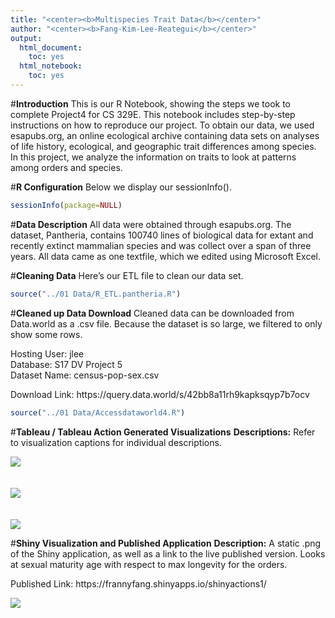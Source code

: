 ```yaml
---
title: "<center><b>Multispecies Trait Data</b></center>"
author: "<center><b>Fang-Kim-Lee-Reategui</b></center>"
output:
  html_document:
    toc: yes
  html_notebook:
    toc: yes
---
```


#**Introduction**
This is our R Notebook, showing the steps we took to complete Project4 for CS 329E. This notebook includes step-by-step instructions on how to reproduce our project. To obtain our data, we used esapubs.org, an online ecological archive containing data sets on analyses of life history, ecological, and geographic trait differences among species. In this project, we analyze the information on traits to look at patterns among orders and species. 

#**R Configuration**
Below we display our sessionInfo().

```r
sessionInfo(package=NULL)
```

#**Data Description**
All data were obtained through esapubs.org. The dataset, Pantheria, contains 100740 lines of biological data for extant and recently extinct mammalian species and was collect over a span of three years. All data came as one textfile, which we edited using Microsoft Excel.

#**Cleaning Data**
Here's our ETL file to clean our data set.

```r
source("../01 Data/R_ETL.pantheria.R")
```

#**Cleaned up Data Download**
Cleaned data can be downloaded from Data.world as a .csv file. Because the dataset is so large, we filtered to only show some rows.

Hosting User: jlee</br>
Database: S17 DV Project 5</br>
Dataset Name: census-pop-sex.csv

Download Link: https://query.data.world/s/42bb8a11rh9kapksqyp7b7ocv

```r
source("../01 Data/Accessdataworld4.R")
```

#**Tableau / Tableau Action Generated Visualizations**
**Descriptions:** Refer to visualization captions for individual descriptions.

![](../03 Visualizations/LitterSizeByOrderandFamily.png)<br><br><br>
![](../03 Visualizations/Trophiclevel.png)<br><br><br>
![](../03 Visualizations/Adult-body-mass.png)</center>

#**Shiny Visualization and Published Application**
**Description:** A static .png of the Shiny application, as well as a link to the live published version. Looks at sexual maturity age with respect to max longevity for the orders.

Published Link: https://frannyfang.shinyapps.io/shinyactions1/

![](../03 Visualizations/Shiny.png)</center>
